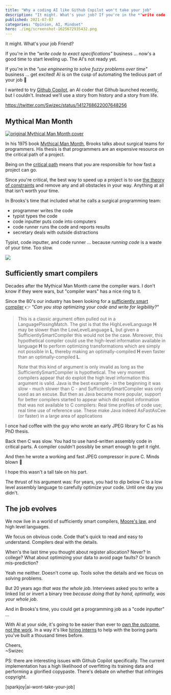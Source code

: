 ```yaml
---
title: "Why a coding AI like Github Copilot won't take your job" 
description: "It might. What's your job? If you're in the *"write code to exact specifications"* business ... now's a good time to start leveling up. The AI's not ready yet."
published: 2021-07-07
categories: "Opinion, AI, Mindset"
hero: ./img/screenshot-1625672935432.png
---
```


It might. What's your job Friend?

If you're in the _"write code to exact specifications"_ business ... now's a good time to start leveling up. The AI's not ready yet.

If you're in the _"use engineering to solve fuzzy problems over time"_ business ... get excited! AI is on the cusp of automating the tedious part of your job 🥳

I wanted to try [Github Copilot](https://copilot.github.com), an AI coder that Github launched recently, but I couldn't. Instead we'll use a story from history and a story from life.

https://twitter.com/Swizec/status/1412768622007648256

## Mythical Man Month

[![original Mythical Man Month cover](./img/original-Mythical-Man-Month-coverfb69cj.jpeg)](https://en.wikipedia.org/wiki/The_Mythical_Man-Month)

In his 1975 book [Mythical Man Month](https://en.wikipedia.org/wiki/The_Mythical_Man-Month), Brooks talks about surgical teams for programmers. His thesis is that programmers are an expensive resource on the critical path of a project.

Being on the [critical path](https://en.wikipedia.org/wiki/Critical_path_method) means that _you_ are responsible for how fast a project can go.

Since _you_'re critical, the best way to speed up a project is to use [the theory of constraints](https://swizec.com/blog/build-better-software-with-the-theory-of-constraints/) and remove any and all obstacles in your way. Anything at all that isn't worth your time.

In Brooks's time that included what he calls a surgical programming team:

- programmer writes the code
- typist types the code
- code inputter puts code into computers
- code runner runs the code and reports results
- secretary deals with outside distractions

Typist, code inputter, and code runner ... because _running code_ is a waste of your time. Too slow.

![](giphy:mind_blown)

## Sufficiently smart compilers

Decades after the Mythical Man Month came the compiler wars. I don't know if they were wars, but "compiler wars" has a nice ring to it.

Since the 80's our industry has been looking for a [sufficiently smart compiler](https://wiki.c2.com/?SufficientlySmartCompiler) 👉 _"Can you stop optimizing your code and write for legibility?"_

> This is a classic argument often pulled out in a LanguagePissingMatch. The gist is that the HighLevelLanguage **H** may be slower than the LowLevelLanguage **L**, but given a SufficientlySmartCompiler this would not be the case. Moreover, this hypothetical compiler could use the high-level information available in language **H** to perform optimizing transformations which are simply not possible in **L**, thereby making an optimally-compiled **H** even faster than an optimally-compiled **L**.
>
> Note that this kind of argument is only invalid as long as the SufficientlySmartCompiler is hypothetical. The very moment compilers appear that do exploit the high level information this argument is valid. Java is the best example - in the beginning it was slow - much slower than C - and SufficientlySmartCompiler was only used as an excuse. But then as Java became more popular, support for better compilers started to appear which did exploit information that was not available to C compilers: Real time profiles of code use; real time use of reference use. These make Java indeed AsFastAsCee (or faster) in a large area of applications

I once had coffee with the guy who wrote an early JPEG library for C as his PhD thesis.

Back then C was slow. You had to use hand-written assembly code in critical parts. A compiler couldn't possibly be smart enough to get it right.

And then he wrote a working and fast JPEG compressor in pure C. Minds blown 🤯

I hope this wasn't a tall tale on his part.

The thrust of his argument was: For years, you had to dip below C to a low level assembly language to carefully optimize your code. Until one day you didn't.

## The job evolves

We now live in a world of sufficiently smart compilers, [Moore's law](https://reactfordataviz.com/articles/moores-law/), and high level languages.

We focus on obvious code. Code that's quick to read and easy to understand. Compilers deal with the details.

When's the last time you thought about register allocation? Never? In college? What about optimizing your data to avoid page faults? Or branch mis-prediction?

Yeah me neither. Doesn't come up. Tools solve the details and we focus on solving problems.

But 20 years ago _that was the whole job_. Interviews asked you to write a linked list or invert a binary tree _because doing that by hand, optimally, was your whole job_.

And in Brooks's time, you could get a programming job as a "code inputter" ...

With AI at your side, it's going to be easier than ever to [own the outcome, not the work](https://swizec.com/blog/how-to-own-projects-like-a-senior-engineer/#own-the-outcome-not-the-work). In a way it's like [hiring interns](https://swizec.com/blog/the-surprising-benefit-of-hiring-interns-to-write-your-code/) to help with the boring parts you've built a thousand times before.

Cheers,<br/>
~Swizec

PS: there are interesting issues with Github Copilot specifically. The current implementation has a high likelihood of overfitting its training data and performing a glorified copypaste. There's debate on whether that infringes copyright.

[sparkjoy|ai-wont-take-your-job]

